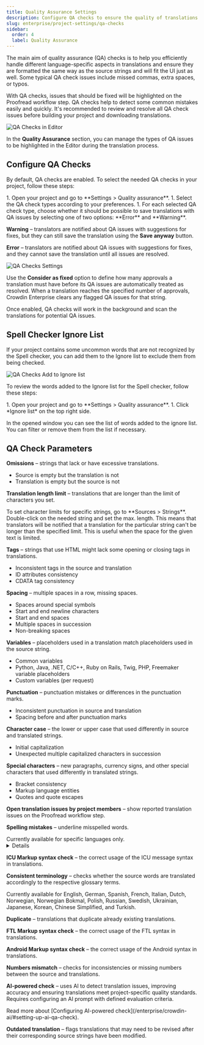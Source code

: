 ```yaml
---
title: Quality Assurance Settings
description: Configure QA checks to ensure the quality of translations
slug: enterprise/project-settings/qa-checks
sidebar:
  order: 4
  label: Quality Assurance
---
```



The main aim of quality assurance (QA) checks is to help you efficiently handle different language-specific aspects in translations and ensure they are formatted the same way as the source strings and will fit the UI just as well. Some typical QA check issues include missed commas, extra spaces, or typos.

With QA checks, issues that should be fixed will be highlighted on the Proofread workflow step. QA checks help to detect some common mistakes easily and quickly. It's recommended to review and resolve all QA check issues before building your project and downloading translations.

<Image src={qaChecksInEditor} alt="QA Checks in Editor" />

In the **Quality Assurance** section, you can manage the types of QA issues to be highlighted in the Editor during the translation process.

## Configure QA Checks

By default, QA checks are enabled. To select the needed QA checks in your project, follow these steps:

<Steps>
  1. Open your project and go to **Settings > Quality assurance**.
  1. Select the QA check types according to your preferences.
  1. For each selected QA check type, choose whether it should be possible to save translations with QA issues by selecting one of two options: **Error** and **Warning**.
</Steps>

**Warning** &ndash; translators are notified about QA issues with suggestions for fixes, but they can still save the translation using the **Save anyway** button.

**Error** &ndash; translators are notified about QA issues with suggestions for fixes, and they cannot save the translation until all issues are resolved.

<Image src={qaChecksSettings} alt="QA Checks Settings" class="width-2xl"/>

Use the **Consider as fixed** option to define how many approvals a translation must have before its QA issues are automatically treated as resolved. When a translation reaches the specified number of approvals, Crowdin Enterprise clears any flagged QA issues for that string.

Once enabled, QA checks will work in the background and scan the translations for potential QA issues.

<LinkCard
  title="Custom Quality Assurance Checks"
  description="Learn how to create custom QA checks."
  href="/enterprise/custom-qa-checks/"
/>

## Spell Checker Ignore List

If your project contains some uncommon words that are not recognized by the Spell checker, you can add them to the Ignore list to exclude them from being checked.

<Image src={qaChecksAddToIgnoreList} alt="QA Checks Add to Ignore list" />

To review the words added to the Ignore list for the Spell checker, follow these steps:

<Steps>
  1. Open your project and go to **Settings > Quality assurance**.
  1. Click *Ignore list* on the top right side.
</Steps>

In the opened window you can see the list of words added to the ignore list. You can filter or remove them from the list if necessary.

## QA Check Parameters

**Omissions** &ndash; strings that lack or have excessive translations.

- Source is empty but the translation is not
- Translation is empty but the source is not

**Translation length limit** &ndash; translations that are longer than the limit of characters you set.

<Aside type="tip">
  To set character limits for specific strings, go to **Sources > Strings**. Double-click on the needed string and set the max. length. This means that translators will be notified that a translation for the particular string can't be longer than the specified limit. This is useful when the space for the given text is limited.
</Aside>

**Tags** &ndash; strings that use HTML might lack some opening or closing tags in translations.

- Inconsistent tags in the source and translation
- ID attributes consistency
- CDATA tag consistency

**Spacing** &ndash; multiple spaces in a row, missing spaces.

- Spaces around special symbols
- Start and end newline characters
- Start and end spaces
- Multiple spaces in succession
- Non-breaking spaces

**Variables** &ndash; placeholders used in a translation match placeholders used in the source string.

- Common variables
- Python, Java, .NET, C/C++, Ruby on Rails, Twig, PHP, Freemaker variable placeholders
- Custom variables (per request)

**Punctuation** &ndash; punctuation mistakes or differences in the punctuation marks.

- Inconsistent punctuation in source and translation
- Spacing before and after punctuation marks

**Character case** &ndash; the lower or upper case that used differently in source and translated strings.

- Initial capitalization
- Unexpected multiple capitalized characters in succession

**Special characters** &ndash; new paragraphs, currency signs, and other special characters that used differently in translated strings.

- Bracket consistency
- Markup language entities
- Quotes and quote escapes

**Open translation issues by project members** &ndash; show reported translation issues on the Proofread workflow step.

**Spelling mistakes** &ndash; underline misspelled words.

<Aside type="caution" title="Limitations">
  Currently available for specific languages only.
  <details>
    <Include file="spellcheck-supported-languages.mdx" />
  </details>
</Aside>

**ICU Markup syntax check** &ndash; the correct usage of the ICU message syntax in translations.

**Consistent terminology** &ndash; checks whether the source words are translated accordingly to the respective glossary terms.

<Aside type="caution" title="Limitations">
  Currently available for English, German, Spanish, French, Italian, Dutch, Norwegian, Norwegian Bokmal, Polish, Russian, Swedish, Ukrainian, Japanese, Korean, Chinese Simplified, and Turkish.
</Aside>

**Duplicate** &ndash; translations that duplicate already existing translations.

**FTL Markup syntax check** &ndash; the correct usage of the FTL syntax in translations.

**Android Markup syntax check** &ndash; the correct usage of the Android syntax in translations.

**Numbers mismatch** &ndash; checks for inconsistencies or missing numbers between the source and translations.

**AI-powered check** &ndash; uses AI to detect translation issues, improving accuracy and ensuring translations meet project-specific quality standards. Requires configuring an AI prompt with defined evaluation criteria.

<ReadMore>
  Read more about [Configuring AI-powered check](/enterprise/crowdin-ai/#setting-up-ai-qa-check).
</ReadMore>

**Outdated translation** &ndash; flags translations that may need to be revised after their corresponding source strings have been modified.
